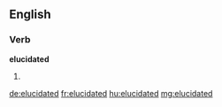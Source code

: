 ==English==

===Verb===
'''elucidated'''

# {{past of|elucidate}}

[[de:elucidated]]
[[fr:elucidated]]
[[hu:elucidated]]
[[mg:elucidated]]